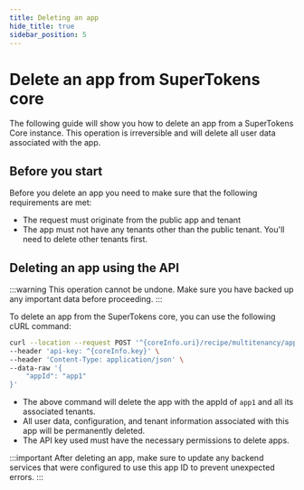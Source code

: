 ```yaml
---
title: Deleting an app
hide_title: true
sidebar_position: 5
---
```



# Delete an app from SuperTokens core

The following guide will show you how to delete an app from a SuperTokens Core instance. This operation is irreversible and will delete all user data associated with the app.

## Before you start

Before you delete an app you need to make sure that the following requirements are met:
- The request must originate from the public app and tenant
- The app must not have any tenants other than the public tenant. You'll need to delete other tenants first.

## Deleting an app using the API

:::warning
This operation cannot be undone. Make sure you have backed up any important data before proceeding.
:::

To delete an app from the SuperTokens core, you can use the following cURL command:

```bash
curl --location --request POST '^{coreInfo.uri}/recipe/multitenancy/app/remove' \
--header 'api-key: ^{coreInfo.key}' \
--header 'Content-Type: application/json' \
--data-raw '{
    "appId": "app1"
}'
```

- The above command will delete the app with the appId of `app1` and all its associated tenants.
- All user data, configuration, and tenant information associated with this app will be permanently deleted.
- The API key used must have the necessary permissions to delete apps.

:::important
After deleting an app, make sure to update any backend services that were configured to use this app ID to prevent unexpected errors.
:::
